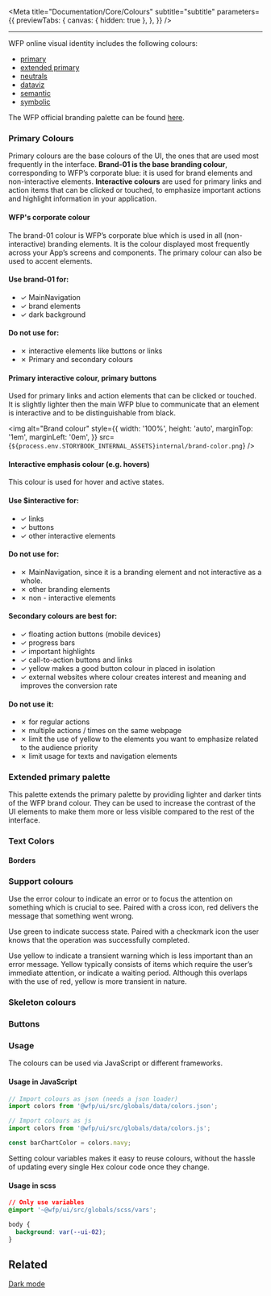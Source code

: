 
<Meta
  title="Documentation/Core/Colours"
  subtitle="subtitle"
  parameters={{
    previewTabs: {
      canvas: { hidden: true },
    },
  }}
/>

<hr />

WFP online visual identity includes the following colours:

- [primary](#primary-colours)
- [extended primary](#extended-primary-palette)
- [neutrals](#neutral-colors)
- [dataviz](#data-visualisation-palettes)
- [semantic](#semantic-colours)
- [symbolic](#symbolic-colours)

The WFP official branding palette can be found [here](http://brand.manuals.wfp.org/en/core-elements/colours/colour-palette/).

### Primary Colours

Primary colours are the base colours of the UI, the ones that are used most
frequently in the interface. **Brand-01 is the base branding colour**,
corresponding to WFP’s corporate blue: it is used for brand elements and
non-interactive elements. **Interactive colours** are used for primary
links and action items that can be clicked or touched, to emphasize important
actions and highlight information in your application.

<ColourList filter="Primary" />

<Colour color="brand-01" />
<h4 className="wfp--story__sub-heading">WFP's corporate colour</h4>

The brand-01 colour is WFP’s corporate blue which is used in all
(non-interactive) branding elements. It is the colour displayed most
frequently across your App’s screens and components. The primary colour
can also be used to accent elements.

#### Use brand-01 for:

- ✓ MainNavigation
- ✓ brand elements
- ✓ dark background

#### Do not use for:

- ✗ interactive elements like buttons or links
- ✗ Primary and secondary colours

<Colour color="interactive-01" />

<h4 className="wfp--story__sub-heading">
  Primary interactive colour, primary buttons
</h4>

Used for primary links and action elements that can be clicked or touched. It
is slightly lighter then the main WFP blue to communicate that an element is
interactive and to be distinguishable from black.

<img
  alt="Brand colour"
  style={{
    width: '100%',
    height: 'auto',
    marginTop: '1em',
    marginLeft: '0em',
  }}
  src={`${process.env.STORYBOOK_INTERNAL_ASSETS}internal/brand-color.png`}
/>

<Colour color="interactive-02" />
<h4 className="wfp--story__sub-heading">
  Interactive emphasis colour (e.g. hovers)
</h4>

This colour is used for hover and active states.

#### Use $interactive for:

- ✓ links
- ✓ buttons
- ✓ other interactive elements

#### Do not use for:

- ✗ MainNavigation, since it is a branding element and not interactive as a whole.
- ✗ other branding elements
- ✗ non - interactive elements

#### Secondary colours are best for:

- ✓ floating action buttons (mobile devices)
- ✓ progress bars
- ✓ important highlights
- ✓ call-to-action buttons and links
- ✓ yellow makes a good button colour in placed in isolation
- ✓ external websites where colour creates interest and meaning and
  improves the conversion rate

#### Do not use it:

- ✗ for regular actions
- ✗ multiple actions / times on the same webpage
- ✗ limit the use of yellow to the elements you want to emphasize
  related to the audience priority
- ✗ limit usage for texts and navigation elements

### Extended primary palette

This palette extends the primary palette by providing lighter and darker
tints of the WFP brand colour. They can be used to increase the contrast
of the UI elements to make them more or less visible compared to the
rest of the interface.

<ColourList filter="Layer" />

### Text Colors

<ColourList filter="Text" />

<!--

### ui-01 and ui-02

<h4 className="wfp--story__sub-heading">
  Container and page background colors
</h4>

**ui-01** is used as the page background if there are not Modules on
top of it, while ui-02 is used as the page background when there are
Modules on top.

<img
  alt="Brand colour"
  style={{
    width: '100%',
    height: 'auto',
    marginTop: '3em',
    marginLeft: '0em',
  }}
  src={`${process.env.STORYBOOK_INTERNAL_ASSETS}internal/background-contrast.png`}
/>
-->

<!--
### Data visualisation palettes

#### Sequential palette #1 (default)

<ColourList filter="Links" />

#### Sequential palette #2 (secondary)

<ColourList filter="Icons" />
-->

#### Borders

<ColourList filter="Borders" />

### Support colours

<ColourList filter="Support" />

<Colour color="support-01" />

Use the error colour to indicate an error or to focus the attention on something
which is crucial to see. Paired with a cross icon, red delivers the message that
something went wrong.

<Colour color="support-02" />

Use green to indicate success state. Paired with a checkmark icon the user
knows that the operation was successfully completed.

<Colour color="support-03" />

Use yellow to indicate a transient warning which is less important than an
error message. Yellow typically consists of items which require the user’s
immediate attention, or indicate a waiting period. Although this overlaps with
the use of red, yellow is more transient in nature.

### Skeleton colours

<ColourList filter="Skeleton" />

### Buttons

<ColourList filter="Button" />

### Usage

The colours can be used via JavaScript or different frameworks.

#### Usage in JavaScript

```jsx
// Import colours as json (needs a json loader)
import colors from '@wfp/ui/src/globals/data/colors.json';

// Import colours as js
import colors from '@wfp/ui/src/globals/data/colors.js';

const barChartColor = colors.navy;
```

Setting colour variables makes it easy to reuse colours, without the hassle of updating every single Hex colour code once they change.

#### Usage in scss

```css
// Only use variables
@import '~@wfp/ui/src/globals/scss/vars';

body {
  background: var(--ui-02);
}
```

## Related

[Dark mode](?path=/docs/documentation-guidelines-darkmode-custom-colours--page)
